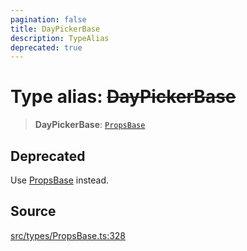 ```yaml
---
pagination: false
title: DayPickerBase
description: TypeAlias
deprecated: true
---
```


# Type alias: ~~DayPickerBase~~

> **DayPickerBase**: [`PropsBase`](/api/latest/interfaces/PropsBase.mdx)

## Deprecated

Use [PropsBase](/api/latest/interfaces/PropsBase.mdx) instead.

## Source

[src/types/PropsBase.ts:328](https://github.com/gpbl/react-day-picker/blob/575f9be39/src/types/PropsBase.ts#L328)

